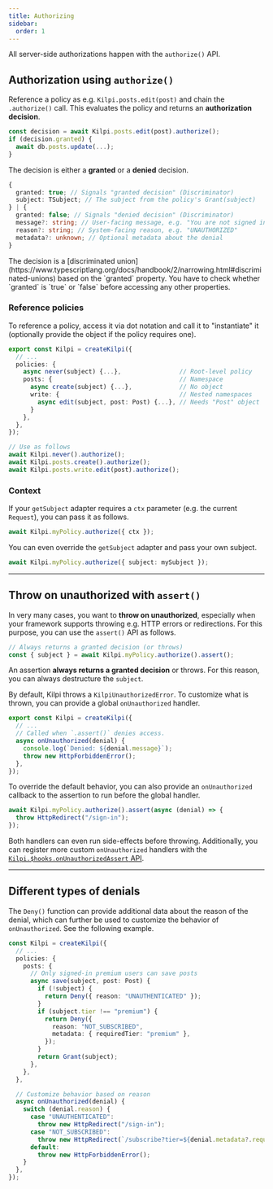```yaml
---
title: Authorizing
sidebar:
  order: 1
---
```


All server-side authorizations happen with the `authorize()` API.

## Authorization using `authorize()`

Reference a policy as e.g. `Kilpi.posts.edit(post)` and chain the `.authorize()` call. This evaluates the policy and returns an **authorization decision**.

```ts
const decision = await Kilpi.posts.edit(post).authorize();
if (decision.granted) {
  await db.posts.update(...);
}
```

The decision is either a **granted** or a **denied** decision.

```ts
{
  granted: true; // Signals "granted decision" (Discriminator)
  subject: TSubject; // The subject from the policy's Grant(subject)
} | {
  granted: false; // Signals "denied decision" (Discriminator)
  message?: string; // User-facing message, e.g. "You are not signed in"
  reason?: string; // System-facing reason, e.g. "UNAUTHORIZED"
  metadata?: unknown; // Optional metadata about the denial
}
```

<Aside type="tip">
  The decision is a [discriminated
  union](https://www.typescriptlang.org/docs/handbook/2/narrowing.html#discriminated-unions) based
  on the `granted` property. You have to check whether `granted` is `true` or `false` before
  accessing any other properties.
</Aside>

### Reference policies

To reference a policy, access it via dot notation and call it to "instantiate" it (optionally provide the object if the policy requires one).

```ts
export const Kilpi = createKilpi({
  // ...
  policies: {
    async never(subject) {...},                // Root-level policy
    posts: {                                   // Namespace
      async create(subject) {...},             // No object
      write: {                                 // Nested namespaces
        async edit(subject, post: Post) {...}, // Needs "Post" object
      }
    },
  },
});

// Use as follows
await Kilpi.never().authorize();
await Kilpi.posts.create().authorize();
await Kilpi.posts.write.edit(post).authorize();
```

### Context

If your `getSubject` adapter requires a `ctx` parameter (e.g. the current `Request`), you can pass it as follows.

```ts
await Kilpi.myPolicy.authorize({ ctx });
```

You can even override the `getSubject` adapter and pass your own subject.

```ts
await Kilpi.myPolicy.authorize({ subject: mySubject });
```

---

## Throw on unauthorized with `assert()`

In very many cases, you want to **throw on unauthorized**, especially when your framework supports throwing e.g. HTTP errors or redirections. For this purpose, you can use the `assert()` API as follows.

```ts
// Always returns a granted decision (or throws)
const { subject } = await Kilpi.myPolicy.authorize().assert();
```

An assertion **always returns a granted decision** or throws. For this reason, you can always destructure the `subject`.

By default, Kilpi throws a `KilpiUnauthorizedError`. To customize what is thrown, you can provide a global `onUnauthorized` handler.

```ts
export const Kilpi = createKilpi({
  // ...
  // Called when `.assert()` denies access.
  async onUnauthorized(denial) {
    console.log(`Denied: ${denial.message}`);
    throw new HttpForbiddenError();
  },
});
```

To override the default behavior, you can also provide an `onUnauthorized` callback to the assertion to run before the global handler.

```ts
await Kilpi.myPolicy.authorize().assert(async (denial) => {
  throw HttpRedirect("/sign-in");
});
```

Both handlers can even run side-effects before throwing. Additionally, you can register more custom `onUnauthorized` handlers with the [`Kilpi.$hooks.onUnauthorizedAssert` API](/docs/concepts/hooks).

---

## Different types of denials

The `Deny()` function can provide additional data about the reason of the denial, which can further be used to customize the behavior of `onUnauthorized`. See the following example.

```ts
const Kilpi = createKilpi({
  // ...
  policies: {
    posts: {
      // Only signed-in premium users can save posts
      async save(subject, post: Post) {
        if (!subject) {
          return Deny({ reason: "UNAUTHENTICATED" });
        }
        if (subject.tier !== "premium") {
          return Deny({
            reason: "NOT_SUBSCRIBED",
            metadata: { requiredTier: "premium" },
          });
        }
        return Grant(subject);
      },
    },
  },

  // Customize behavior based on reason
  async onUnauthorized(denial) {
    switch (denial.reason) {
      case "UNAUTHENTICATED":
        throw new HttpRedirect("/sign-in");
      case "NOT_SUBSCRIBED":
        throw new HttpRedirect(`/subscribe?tier=${denial.metadata?.requiredTier}`);
      default:
        throw new HttpForbiddenError();
    }
  },
});
```
